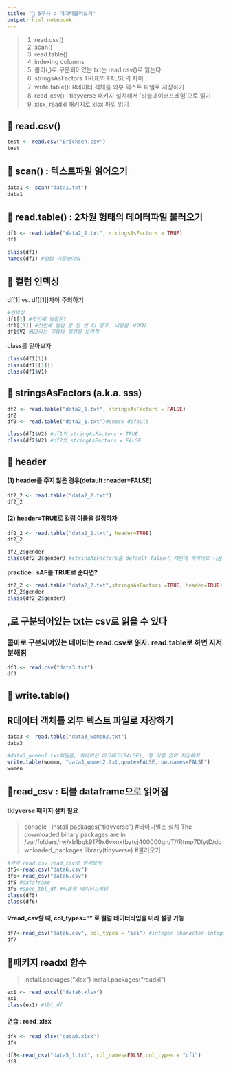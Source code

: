 ```yaml
---
title: "📌 5주차 : 데이터불러오기"
output: html_notebook
---
```

> 1. read.csv()
> 2. scan() 
> 3. read.table()
> 4. indexing columns 
> 5. 콤마(,)로 구분되어있는 txt는 read.csv()로 읽는다
> 6. stringsAsFactors TRUE와 FALSE의 차이 
> 7. write.table(): R데이터 객체를 외부 텍스트 파일로 저장하기 
> 8. read_csv() : tidyverse 패키지 설치해서 '티블데이터프레임'으로 읽기
> 9. xlsx, readxl 패키지로 xlsx 파일 읽기

## 📌 read.csv() 
```r
test <- read.csv("Ericksen.csv")
test 
```
## 📌 scan() : 텍스트파일 읽어오기
```r
data1 <- scan("data1.txt")
data1
```

## 📌 read.table() : 2차원 형태의 데이터파일 불러오기 
```r
df1 <- read.table("data2_1.txt", stringsAsFactors = TRUE) 
df1
```

```r
class(df1) 
names(df1) #컬럼 이름보여줘 
```

## 📌 컬럼 인덱싱 

df[1] vs. df[[1]]차이 주의하기 
```r
#인덱싱
df1[1] #첫번째 컬럼은? 
df1[[1]] #첫번째 컬럼 문 한 번 더 열고, 내용물 보여줘 
df1$V2 #V2라는 이름의 컬럼을 보여줘
```

class를 알아보자 
```r
class(df1[1]) 
class(df1[[1]]) 
class(df1$V1)
```


## 📌 stringsAsFactors (a.k.a. sss)
```r
df2 <- read.table("data2_1.txt", stringsAsFactors = FALSE)
df2
df0 <- read.table("data2_1.txt")#check default
```
```r
class(df1$V2) #df1의 stringAsFactors = TRUE
class(df2$V2) #df2의 stringAsFactors = FALSE
```

## 📌 header   
#### (1) header를 주지 않은 경우(default :header=FALSE)
````r
df2_2 <- read.table("data2_2.txt")
df2_2
````

#### (2) header=TRUE로 컬럼 이름을 설정하자 
```r
df2_2 <- read.table("data2_2.txt", header=TRUE)
df2_2
```

```r
df2_2$gender
class(df2_2$gender) #stringAsFactors를 default false기 때문에 캐릭터로 나옴 
```
 
<b> practice : sAF를 TRUE로 준다면? </b>
```r
df2_2 <- read.table("data2_2.txt",stringsAsFactors =TRUE, header=TRUE)
df2_2$gender
class(df2_2$gender)
```

## ,로 구분되어있는 txt는 csv로 읽을 수 있다 
### 콤마로 구분되어있는 데이터는 read.csv로 읽자. read.table로 하면 지저분해짐 
```r
df3 <- read.csv("data3.txt")
df3
```

## 📌 write.table()
## R데이터 객체를 외부 텍스트 파일로 저장하기 
```r
data3 <- read.table("data3_women2.txt")
data3

#data3_women2.txt파일을, 쿼테이션 마크빼고(FALSE), 행 이름 없이 저장해줘
write.table(women, "data3_women2.txt,quote=FALSE,row.names=FALSE")
women
```

## 📌read_csv : 티블 dataframe으로 읽어짐 
#### tidyverse 패키지 설치 필요  

> console : 
> install.packages("tidyverse") #타이디벌스 설치
> The downloaded binary packages are in
	/var/folders/rw/xb1bqk9179x6vknxfbztcj400000gn/T//Rtmp7DlytD/downloaded_packages
> library(tidyverse) #불러오기 

```r
#각각 read.csv read_csv로 읽어보자 
df5<-read.csv("data6.csv")
df6<-read_csv("data6.csv")
df5 #dataframe
df6 #spec_tbl_df #티블형 데이터프레임
class(df5)
class(df6) 
```

#### 💡read_csv할 때, col_types="" 로 컬럼 데이터타입을 미리 설정 가능 
```r
df7<-read_csv("data6.csv", col_types = "ici") #integer-character-integer 
df7
```

## 📌패키지 readxl 함수 
> install.packages("xlsx")
> install.packages("readxl")

```r
ex1 <- read_excel("data6.xlsx")
ex1
class(ex1) #tbl_df
```

#### 연습 : read_xlsx
```r
dfx <- read_xlsx("data6.xlsx")
dfx 
```

```r
df8<-read_csv("data5_1.txt", col_names=FALSE,col_types = "cfi")
df8 
```


